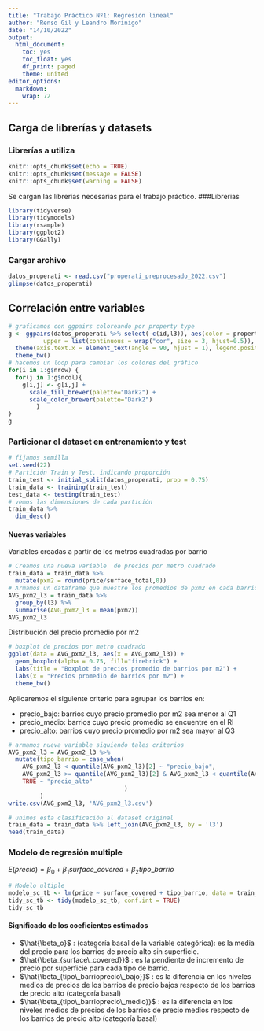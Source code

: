 ```yaml
---
title: "Trabajo Práctico Nº1: Regresión lineal"
author: "Renso Gil y Leandro Morinigo"
date: "14/10/2022"
output:
  html_document:
    toc: yes
    toc_float: yes
    df_print: paged
    theme: united
editor_options: 
  markdown: 
    wrap: 72
---
```

## Carga de librerías y datasets
### Librerías a utiliza
```r
knitr::opts_chunk$set(echo = TRUE)
knitr::opts_chunk$set(message = FALSE)
knitr::opts_chunk$set(warning = FALSE)

```
Se cargan las librerías necesarias para el trabajo práctico.
###Librerias
```r
library(tidyverse)
library(tidymodels)
library(rsample)
library(ggplot2)
library(GGally)
```


### Cargar archivo
```r
datos_properati <- read.csv("properati_preprocesado_2022.csv")
glimpse(datos_properati)
```

## Correlación entre variables
```r
# graficamos con ggpairs coloreando por property type
g <- ggpairs(datos_properati %>% select(-c(id,l3)), aes(color = property_type), 
          upper = list(continuous = wrap("cor", size = 3, hjust=0.5)), legend = 25, progress=FALSE) + 
  theme(axis.text.x = element_text(angle = 90, hjust = 1), legend.position = "bottom") + 
  theme_bw()
# hacemos un loop para cambiar los colores del gráfico
for(i in 1:g$nrow) {
  for(j in 1:g$ncol){
    g[i,j] <- g[i,j] + 
      scale_fill_brewer(palette="Dark2") +  
      scale_color_brewer(palette="Dark2")
        }
}
g 
```

### Particionar el dataset en entrenamiento y test

```r
# fijamos semilla
set.seed(22)
# Partición Train y Test, indicando proporción
train_test <- initial_split(datos_properati, prop = 0.75)
train_data <- training(train_test)
test_data <- testing(train_test)
# vemos las dimensiones de cada partición
train_data %>%
  dim_desc() 
```
#### Nuevas variables

Variables creadas a partir de los metros cuadradas por barrio
```r
# Creamos una nueva variable  de precios por metro cuadrado
train_data = train_data %>% 
  mutate(pxm2 = round(price/surface_total,0))
# Armamos un dataframe que muestre los promedios de pxm2 en cada barrio
AVG_pxm2_l3 = train_data %>% 
  group_by(l3) %>%
  summarise(AVG_pxm2_l3 = mean(pxm2))
AVG_pxm2_l3
```

Distribución del precio promedio por m2
```r
# boxplot de precios por metro cuadrado
ggplot(data = AVG_pxm2_l3, aes(x = AVG_pxm2_l3)) + 
  geom_boxplot(alpha = 0.75, fill="firebrick") +
  labs(title = "Boxplot de precios promedio de barrios por m2") +
  labs(x = "Precios promedio de barrios por m2") +
  theme_bw()
```
Aplicaremos el siguiente criterio para agrupar los barrios en:

* precio_bajo: barrios cuyo precio promedio por m2 sea menor al Q1
* precio_medio: barrios cuyo precio promedio se encuentre en el RI
* precio_alto: barrios cuyo precio promedio por m2 sea mayor al Q3

```r
# armamos nueva variable siguiendo tales criterios
AVG_pxm2_l3 = AVG_pxm2_l3 %>%
  mutate(tipo_barrio = case_when(
    AVG_pxm2_l3 < quantile(AVG_pxm2_l3)[2] ~ "precio_bajo",
    AVG_pxm2_l3 >= quantile(AVG_pxm2_l3)[2] & AVG_pxm2_l3 < quantile(AVG_pxm2_l3)[4] ~ "precio_medio",
    TRUE ~ "precio_alto"
                                 )
         )
write.csv(AVG_pxm2_l3, 'AVG_pxm2_l3.csv')

# unimos esta clasificación al dataset original
train_data = train_data %>% left_join(AVG_pxm2_l3, by = 'l3') 
head(train_data)
```

### Modelo de regresión multiple

$E(precio)=\beta_0+\beta_1surface\_covered+\beta_2tipo\_barrio$

```r
# Modelo ultiple
modelo_sc_tb <- lm(price ~ surface_covered + tipo_barrio, data = train_data)
tidy_sc_tb <- tidy(modelo_sc_tb, conf.int = TRUE)
tidy_sc_tb
```

#### Significado de los coeficientes estimados 

* $\hat{\beta_o}$ : (categoría basal de la variable categórica): es la media del precio para los barrios de precio alto sin superficie.
* $\hat{\beta_{surface\_covered}}$ : es la pendiente de incremento de precio por superficie para cada tipo de barrio. 
* $\hat{\beta_{tipo\_barrioprecio\_bajo}}$ : es la diferencia en los niveles medios de precios de los barrios de precio bajos  respecto de los barrios de precio alto (categoría basal)
* $\hat{\beta_{tipo\_barrioprecio\_medio}}$ : es la diferencia en los niveles medios de precios de los barrios de precio medios  respecto de los barrios de precio alto (categoría basal)

